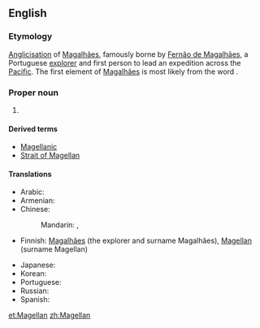 ==English==
{{wikipedia}}

===Etymology===
[[anglicisation|Anglicisation]] of {{etyl|pt|en}} [[Magalhães]], famously borne by [[w:Fernão de Magalhães|Fernão de Magalhães]], a Portuguese [[explorer]] and first person to lead an expedition across the [[Pacific]].  The first element of [[Magalhães]] is most likely from the {{etyl|xce|en}} word {{term|magal|lang=xce}}.

===Proper noun===
{{en-proper noun|-|s}}

# {{surname}}

====Derived terms====
* [[Magellanic]]
* [[Strait of Magellan]]

====Translations====
{{trans-top|surname}}
* Arabic: {{t-|ar|ماجلان|m|tr=majilaan, magilaan|sc=Arab}}
* Armenian: {{t-|hy|Մագելան|tr=Magelan}}
* Chinese:
*: Mandarin: {{t|cmn|麥哲倫|sc=Hani}}, {{t|cmn|麦哲伦|tr=Màizhélún|sc=Hani}}
* Finnish: [[Magalhães]] (the explorer and surname Magalhães), [[Magellan]] (surname Magellan)
{{trans-mid}}
* Japanese: {{t-|ja|マゼラン|tr=Mazeran|sc=Jpan}}
* Korean: {{t-|ko|마젤란|tr=Majellan|sc=Kore}}
* Portuguese: {{t-|pt|Magalhães|m}}
* Russian: {{t-|ru|Магеллан|m|tr=Magellán}}
* Spanish: {{t-|es|Magallanes|m}}
{{trans-bottom}}

[[et:Magellan]]
[[zh:Magellan]]